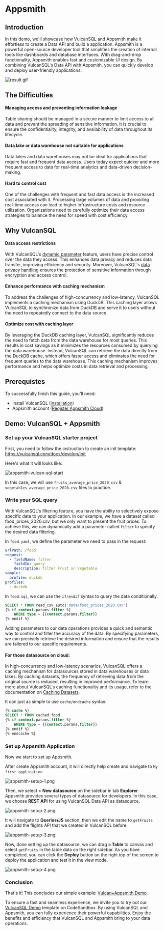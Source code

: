 # Appsmith

## Introduction

In this demo, we'll showcase how VulcanSQL and Appsmith make it effortless to create a Data API and build a application. Appsmith is a powerful open-source developer tool that simplifies the creation of internal tools like dashboards and database interfaces. With drag-and-drop functionality, Appsmith enables fast and customizable UI design. By combining VulcanSQL's Data API with Appsmith, you can quickly develop and deploy user-friendly applications.

![result gif](./imgs/result.gif)

## The Difficulties

#### Managing access and preventing information leakage
Table sharing should be managed in a secure manner to limit access to all data and prevent the spreading of sensitive information. It is crucial to ensure the confidentiality, integrity, and availability of data throughout its lifecycle.

#### Data lake or data warehouse not suitable for applications
Data lakes and data warehouses may not be ideal for applications that require fast and frequent data access. Users today expect quicker and more frequent access to data for real-time analytics and data-driven decision-making.

#### Hard to control cost
One of the challenges with frequent and fast data access is the increased cost associated with it. Processing large volumes of data and providing real-time access can lead to higher infrastructure costs and resource utilization. Organizations need to carefully optimize their data access strategies to balance the need for speed with cost efficiency.


## Why VulcanSQL

#### Data access restrictions
With VulcanSQL's [dynamic parameter](/docs/develop/dynamic-param) feature, users have precise control over the data they access. This enhances data privacy and reduces data transfer, improving efficiency and security. Moreover, VulcanSQL's [data privacy handling](/docs/data-privacy/overview) ensures the protection of sensitive information through encryption and access control.

#### Enhance performance with caching mechanism
To address the challenges of high-concurrency and low-latency, VulcanSQL implements a caching mechanism using DuckDB. This caching layer allows VulcanSQL to synchronize data from DuckDB and serve it to users without the need to repeatedly connect to the data source.

#### Optimize cost with caching layer
By leveraging the DuckDB caching layer, VulcanSQL significantly reduces the need to fetch data from the data warehouse for most queries. This results in cost savings as it minimizes the resources consumed by querying the data warehouse. Instead, VulcanSQL can retrieve the data directly from the DuckDB cache, which offers faster access and eliminates the need for frequent queries to the data warehouse. This caching mechanism improves performance and helps optimize costs in data retrieval and processing.


## Prerequistes
To successfully finish this guide, you'll need:
- Install VulcanSQL ([Installation](/docs/get-started/installation))
- Appsmith account ([Register Appsmith Cloud](https://app.appsmith.com/))


## Demo: VulcanSQL + Appsmith

### Set up your VulcanSQL starter project

First, you need to follow the instruction to create an init template:
https://vulcansql.com/docs/develop/init

Here's what it will looks like:

![appsmith-vulcan-sql-start](./imgs/appsmith-vulcan-sql-start.png)

In this case, we will use `fruits_average_price_2020.csv` & `vegetables_average_price_2020.csv` files to practice.


### Write your SQL query
With VulcanSQL's filtering feature, you have the ability to selectively expose specific data to your application. In our example, we have a dataset called food_prices_2020.csv, but we only want to present the fruit prices. To achieve this, we can dynamically add a parameter called `filter` to specify the desired data filtering. 

In `food.yaml`, we define the parameter we need to pass in the request:
```yaml
urlPath: /food
request:
  - fieldName: filter
    fieldIn: query
    description: filter Fruit or Vegetable
sample:
  profile: duckdb
profiles:
  - duckdb
```

In `food.sql`, we can use the `if/endif` syntax to query the data conditionally.

```sql
SELECT * FROM read_csv_auto('data/food_prices_2020.csv')
{% if context.params.filter %}
    WHERE type = {{context.params.filter}}
{% endif %}
```

Adding parameters to our data operations provides a quick and semantic way to control and filter the accuracy of the data. By specifying parameters, we can precisely retrieve the desired information and ensure that the results are tailored to our specific requirements. 

#### For those datasource on cloud:

In high-concurrency and low-latency scenarios, VulcanSQL offers a caching mechanism for datasources stored in data warehouses or data lakes. By caching datasets, the frequency of retrieving data from the original source is reduced, resulting in improved performance. To learn more about VulcanSQL's caching functionality and its usage, refer to the documentation on [Caching Datasets](/docs/develop/cache).

It can just as simple to use `cache/endcache` syntax:

```sql
{% cache %}
SELECT * FROM cached_food
{% if context.params.filter %}
    WHERE type = {{context.params.filter}}
{% endif %}
{% endcache %}
```

### Set up Appsmith Application
Now we start to set up Appsmith.

After create Appsmith account, it will directly help create and navigate to `My first application`.

![appsmith-setup-1.png](./imgs/appsmith-setup-1.png)

Then, we select **+ New datasource** on the sidebar in tab **Explorer**. Appsmith provides several types of datasource for developers. In this case, we choose **REST API** for using VulcanSQL Data API as datasource.

![appsmith-setup-2.png](./imgs/appsmith-setup-2.png)

It will navigate to **Queries/JS** section, then we edit the name to `getFruits` and add the flights API that we created in VulcanSQL before.

![appsmith-setup-3.png](./imgs/appsmith-setup-3.png)

Now, done setting up the datasource, we can drag a **Table** to canvas and select `getFruits` in the table data on the right sidebar. As you have completed, you can click the **Deploy** button on the right top of the screen to deploy the application and test it in the view mode.

![appsmith-setup-4.png](./imgs/appsmith-setup-4.png)

### Conclusion

That's it! This concludes our simple example: [Vulcan+Appsmith Demo](https://app.appsmith.com/app/my-first-application/page1-64a6848a4d60e87c5655e3f6).

To ensure a fast and seamless experience, we invite you to try out our [VulcanSQL Demo](https://codesandbox.io/p/sandbox/demo-for-appsmith-frpcqz) template on CodeSandbox. By using VulcanSQL and Appsmith, you can fully experience their powerful capabilities. Enjoy the benefits and efficiency that VulcanSQL and Appsmith bring to your data operations.